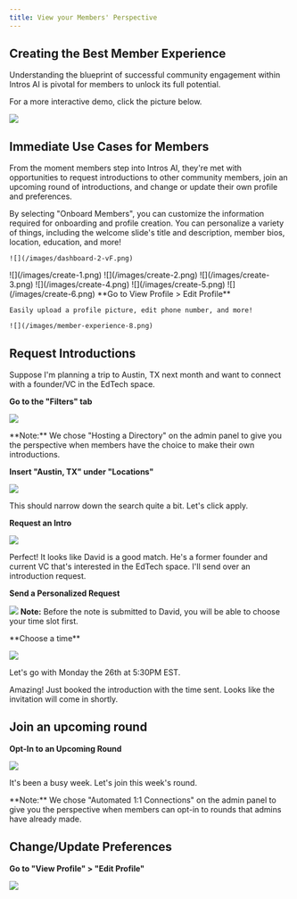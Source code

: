 ```yaml
---
title: View your Members' Perspective
---
```


Creating the Best Member Experience
-----------------------------------

Understanding the blueprint of successful community engagement within Intros AI is pivotal for members to unlock its full potential.

For a more interactive demo, click the picture below.

![](/images/perspective1.png)

Immediate Use Cases for Members
----------------------------------

From the moment members step into Intros AI, they're met with opportunities to request introductions to other community members, join an upcoming round of introductions, and change or update their own profile and preferences.

<Tabs>
  <Tab title="Requesting Introductions">
    By selecting "Onboard Members", you can customize the information required for onboarding and profile creation. You can personalize a        variety of things, including the welcome slide's title and description, member bios, location, education, and more!

    ![](/images/dashboard-2-vF.png)
  </Tab>
  <Tab title="Joining Upcoming Rounds">
    <Steps>
      <Step title="Sign in as a Community Manager">
        ![](/images/create-1.png)
    </Step>
      <Step title="Click Sign Up">
        ![](/images/create-2.png)
        ![](/images/create-3.png)
    </Step>
      <Step title="Fill out your Name">
        ![](/images/create-4.png)
     </Step>
      <Step title="Update the Logo">
        ![](/images/create-5.png)
    </Step>
      <Step title="Choose how Members will be Introduced">
        ![](/images/create-6.png)
    </Step>
  </Steps>
  </Tab>
  <Tab title="Changing Preferences">
    **Go to View Profile > Edit Profile**

    Easily upload a profile picture, edit phone number, and more!

    ![](/images/member-experience-8.png)
  </Tab>
</Tabs>

Request Introductions
---------------------

Suppose I'm planning a trip to Austin, TX next month and want to connect with a founder/VC in the EdTech space.

**Go to the "Filters" tab**

![](/images/member-experience-2.png)

<Note>
    **Note:** We chose "Hosting a Directory" on the admin panel to give you the perspective when members have the choice to make their own introductions. 

</Note>

**Insert "Austin, TX" under "Locations"**

![](/images/member-experience-3.png)

This should narrow down the search quite a bit. Let's click apply.

**Request an Intro**

![](/images/member-experience-4.png)

Perfect! It looks like David is a good match. He's a former founder and current VC that's interested in the EdTech space. I'll send over an introduction request.

**Send a Personalized Request**

![](/images/member-experience-5.png)
<Note>
    **Note:** Before the note is submitted to David, you will be able to choose your time slot first. 

</Note>
**Choose a time**

![](/images/member-experience-6.png)

Let's go with Monday the 26th at 5:30PM EST.

Amazing! Just booked the introduction with the time sent. Looks like the invitation will come in shortly.

Join an upcoming round
----------------------

**Opt-In to an Upcoming Round**

![](/images/member-experience-7.png)

It's been a busy week. Let's join this week's round.

<Note>
    **Note:** We chose "Automated 1:1 Connections" on the admin panel to give you the perspective when members can opt-in to rounds that admins have already made.

</Note>

Change/Update Preferences
-------------------------

**Go to "View Profile" > "Edit Profile"**

![](/images/member-experience-8.png)
